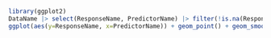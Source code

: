 
```r
library(ggplot2)
DataName |> select(ResponseName, PredictorName) |> filter(!is.na(ResponseName), !is.na(PredictorName)) |>
ggplot(aes(y=ResponseName, x=PredictorName)) + geom_point() + geom_smooth(method="lm")
```


